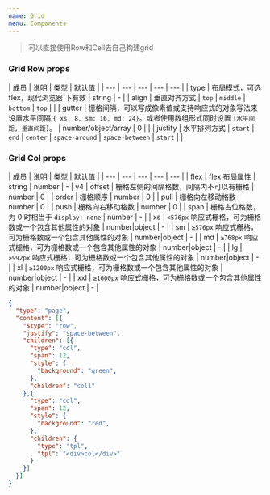 ```yaml
---
name: Grid
menu: Components
---
```

> 可以直接使用Row和Cell去自己构建grid

### Grid Row props

| 成员 | 说明 | 类型 | 默认值 |
| --- | --- | --- | --- | --- |
| type | 布局模式，可选 flex，现代浏览器 下有效 | string | - |
| align | 垂直对齐方式 | `top` \| `middle` \| `bottom` | `top` |  |
| gutter | 栅格间隔，可以写成像素值或支持响应式的对象写法来设置水平间隔 `{ xs: 8, sm: 16, md: 24}`。或者使用数组形式同时设置 `[水平间距, 垂直间距]`。 | number/object/array | 0 |  |
| justify | 水平排列方式 | `start` \| `end` \| `center` \| `space-around` \| `space-between` | `start` |  |

### Grid Col props

| 成员 | 说明 | 类型 | 默认值 |
| --- | --- | --- | --- | --- |
| flex | flex 布局属性 | string \| number | - | v4
| offset | 栅格左侧的间隔格数，间隔内不可以有栅格 | number | 0 |
| order | 栅格顺序 | number | 0 |
| pull | 栅格向左移动格数 | number | 0 |
| push | 栅格向右移动格数 | number | 0 |
| span | 栅格占位格数，为 0 时相当于 `display: none` | number | - |
| xs | `<576px` 响应式栅格，可为栅格数或一个包含其他属性的对象 | number\|object | - |
| sm | `≥576px` 响应式栅格，可为栅格数或一个包含其他属性的对象 | number\|object | - |
| md | `≥768px` 响应式栅格，可为栅格数或一个包含其他属性的对象 | number\|object | - |
| lg | `≥992px` 响应式栅格，可为栅格数或一个包含其他属性的对象 | number\|object | - |
| xl | `≥1200px` 响应式栅格，可为栅格数或一个包含其他属性的对象 | number\|object | - |
| xxl | `≥1600px` 响应式栅格，可为栅格数或一个包含其他属性的对象 | number\|object | - |


``` json schema=true
{
  "type": "page",
  "content": [{
    "$type": "row",
    "justify": "space-between",
    "children": [{
      "type": "col",
      "span": 12,
      "style": {
        "background": "green",
      },
      "children": "col1"
    },{
      "type": "col",
      "span": 12,
      "style": {
        "background": "red",
      },
      "children": {
        "type": "tpl",
        "tpl": "<div>col</div>"
      }
    }]
  }]
}

```
